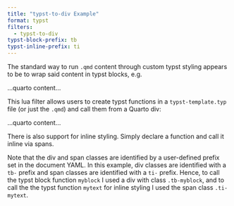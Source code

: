 ```yaml
---
title: "typst-to-div Example"
format: typst
filters:
  - typst-to-div
typst-block-prefix: tb
typst-inline-prefix: ti
---
```



The standard way to run `.qmd` content through custom typst styling appears to 
be to wrap said content in typst blocks, e.g.

```{=typst}
#block(
    fill:luma(230), 
    inset:16pt,
    outset:-8pt, 
    radius:4pt,
    [
```

...quarto content...

```{=typst}
    ]   
) 
```

This lua filter allows users to create typst functions in a `typst-template.typ`
file (or just the `.qmd`) and call them from a Quarto div:

```{=typst}

#let myblock(text) = block(text,
    fill:luma(230), 
    inset:16pt,
    outset:-8pt, 
    radius:4pt
  )

#let mytext(body) = text(red)[#body]
```

:::{.tb-myblock}
...quarto content...
:::

There is also support for inline styling. Simply declare a function and call it 
inline via [spans]{.ti-mytext}.

Note that the div and span classes are identified by a user-defined prefix set in 
the document YAML. In this example, div classes are identified with a `tb-` 
prefix and span classes are identified with a `ti-` prefix. Hence, to call the typst 
block function `myblock` I used a div with class `.tb-myblock`, and to call the
the typst function `mytext` for inline styling I used the span class `.ti-mytext`. 
